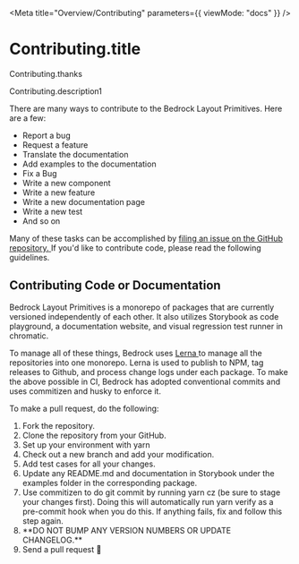 
<LocaleFab />

<Meta title="Overview/Contributing" parameters={{ viewMode: "docs" }} />

# <Intl>Contributing.title</Intl>

<p>
  <Intl>Contributing.thanks</Intl>
</p>

<p>
  <Intl>Contributing.description1</Intl>
</p>

<p>
  <Intl>
    There are many ways to contribute to the Bedrock Layout Primitives. Here are
    a few:
  </Intl>
</p>

<ul>
  <li>
    <Intl>Report a bug</Intl>
  </li>
  <li>
    <Intl>Request a feature</Intl>
  </li>
  <li>
    <Intl>Translate the documentation</Intl>
  </li>
  <li>
    <Intl>Add examples to the documentation</Intl>
  </li>
  <li>
    <Intl>Fix a Bug</Intl>
  </li>
  <li>
    <Intl>Write a new component</Intl>
  </li>
  <li>
    <Intl>Write a new feature</Intl>
  </li>
  <li>
    <Intl>Write a new documentation page</Intl>
  </li>
  <li>
    <Intl>Write a new test</Intl>
  </li>
  <li>
    <Intl>And so on</Intl>
  </li>
</ul>

<p>
  <Intl>Many of these tasks can be accomplished by </Intl>
  <a href="https://github.com/Bedrock-Layouts/Bedrock/issues">
    <Intl>filing an issue on the GitHub repository.</Intl>
  </a> <Intl>If you'd like to contribute code, please read the following guidelines.</Intl>
</p>

## Contributing Code or Documentation

<p>
  <Intl>
    Bedrock Layout Primitives is a monorepo of packages that are currently
    versioned independently of each other. It also utilizes Storybook as code
    playground, a documentation website, and visual regression test runner in
    chromatic.
  </Intl>
</p>

<p>
  <Intl>To manage all of these things, Bedrock uses </Intl>
  <a href="https://lerna.js.org" target="_blank" rel="noreferer">
    Lerna
  </a> <Intl>to manage all the repositories into one monorepo. Lerna is used to publish to NPM, tag releases to Github, and process change logs under each package. To make the above possible in CI, Bedrock has adopted conventional commits and uses commitizen and husky to enforce it.</Intl>
</p>

<p>
  <Intl>To make a pull request, do the following:</Intl>
</p>

<ol>
  <li>
    <Intl>Fork the repository.</Intl>
  </li>
  <li>
    <Intl>Clone the repository from your GitHub.</Intl>
  </li>
  <li>
    <Intl>Set up your environment with yarn</Intl>
  </li>
  <li>
    <Intl>Check out a new branch and add your modification.</Intl>
  </li>
  <li>
    <Intl>Add test cases for all your changes.</Intl>
  </li>
  <li>
    <Intl>
      Update any README.md and documentation in Storybook under the examples
      folder in the corresponding package.
    </Intl>
  </li>
  <li>
    <Intl>
      Use commitizen to do git commit by running yarn cz (be sure to stage your
      changes first). Doing this will automatically run yarn verify as a
      pre-commit hook when you do this. If anything fails, fix and follow this
      step again.
    </Intl>
  </li>
  <li>
    <Intl>**DO NOT BUMP ANY VERSION NUMBERS OR UPDATE CHANGELOG.**</Intl>
  </li>
  <li>
    <Intl>Send a pull request 🙏</Intl>
  </li>
</ol>
